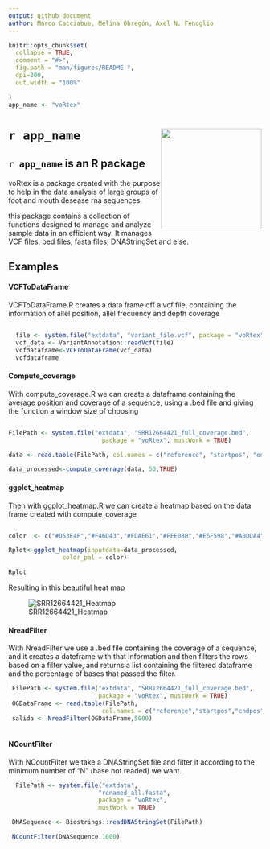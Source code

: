 ```yaml
---
output: github_document
author: Marco Cacciabue, Melina Obregón, Axel N. Fenoglio
---
```


<!-- README.md is generated from README.Rmd. Please edit that file -->

```r
knitr::opts_chunk$set(
  collapse = TRUE,
  comment = "#>",
  fig.path = "man/figures/README-",
  dpi=300,
  out.width = "100%"

)
app_name <- "voRtex"
```

# **`r app_name `** <img src='man/figures/hex.PNG' style="float:right; height:200px;" /> 


## **`r app_name `** is an R package

voRtex is a package created with the purpose to help in the data analysis of large groups of foot and mouth desease rna sequences.

this package contains a collection of functions designed to manage and analyze sample data in an efficient way.
It manages VCF files, bed files, fasta files, DNAStringSet and else.

## Examples

#### VCFToDataFrame
VCFToDataFrame.R creates a data frame off a vcf file, containing the information
of allel position, allel frecuency and depth coverage 

``` r

  file <- system.file("extdata", "variant_file.vcf", package = "voRtex", mustWork = TRUE)
  vcf_data <- VariantAnnotation::readVcf(file)
  vcfdataframe<-VCFToDataFrame(vcf_data)
  vcfdataframe

```
#### Compute_coverage
With compute_coverage.R we can create a dataframe containing the average position and coverage of a sequence, using a .bed file and giving the function a window size of choosing

``` r

FilePath <- system.file("extdata", "SRR12664421_full_coverage.bed",
                          package = "voRtex", mustWork = TRUE)

data <- read.table(FilePath, col.names = c("reference", "startpos", "endpos", "coverage"))

data_processed<-compute_coverage(data, 50,TRUE)


```

#### ggplot_heatmap
Then with ggplot_heatmap.R we can create a heatmap based on the data frame created with compute_coverage

``` r

color  <- c("#D53E4F","#F46D43","#FDAE61","#FEE08B","#E6F598","#ABDDA4","#66C2A5","#3288BD")

Rplot<-ggplot_heatmap(inputdata=data_processed,
               color_pal = color)

Rplot
```
Resulting in this beautiful heat map

![SRR12664421_Heatmap](Rplot.png)

#### NreadFilter
With NreadFilter we use a .bed file containing the coverage of a sequence, and it creates a dateframe with that information and then filters the rows based on a filter value, and returns a list containing the filtered dataframe and the percentage of bases that passed the filter.

``` r
 FilePath <- system.file("extdata", "SRR12664421_full_coverage.bed",
                         package = "voRtex", mustWork = TRUE)
 OGDataFrame <- read.table(FilePath,
                          col.names = c("reference","startpos","endpos","nreads"))
 salida <- NreadFilter(OGDataFrame,5000)
 
```

#### NCountFilter
With NCountFilter we take a DNAStringSet file and filter it according to the minimum number of "N" (base not readed) we want.

``` r
  FilePath <- system.file("extdata",
                         "renamed_all.fasta",
                         package = "voRtex",
                         mustWork = TRUE)

 DNASequence <- Biostrings::readDNAStringSet(FilePath)

 NCountFilter(DNASequence,1000)
 
```



